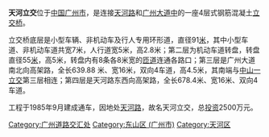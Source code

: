 {{unreferenced|time=2009-5-25}}

'''天河立交'''位于[[中国|中国]][[广州市|广州市]]，是连接[[天河路_(广州)|天河路]]和[[广州大道|广州大道中]]的一座4层式钢筋混凝土[[立交桥|立交桥]]。

立交桥底层是小型车辆、非机动车及行人专用环形道，直径91[[米_(單位)|米]]，其中小型车道、非机动车道共宽7米，人行道宽5米，高2.8米；第二层为机动车道转盘，转盘直径55[[米_(單位)|米]]，高5米，转盘内有8条各8米宽的[[匝道|匝道]]连通各路口；第三层是广州大道南北向高架路，全长639.88 米、宽16米，双向4车道，高4.5米，其南端与[[中山一立交|中山一立交]]第三层相连；第四层是天河路东西向高架路，全长678.4米、宽16米、双向4车道。

工程于1985年9月建成通车，因地处[[天河路_(广州)|天河路]]，故名天河立交，总[[投资|投资]]2500万元。

{{coord|23|8|11.77|N|113|18|36.42|E|display=title|region:CH_type}}

[[Category:广州道路交汇处|Category:广州道路交汇处]]
[[Category:东山区_(广州市)|Category:东山区 (广州市)]]
[[Category:天河区|Category:天河区]]